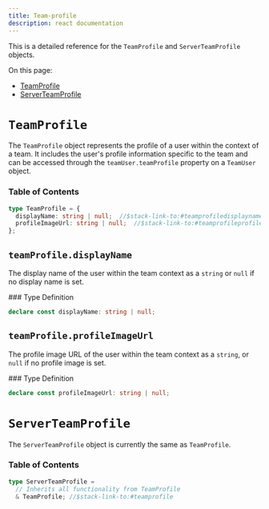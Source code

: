 ```yaml
---
title: Team-profile
description: react documentation
---
```


<Markdown src="../../snippets/make-full-page.mdx" />
<div className="stack-aside-container"><div className="stack-content">

This is a detailed reference for the `TeamProfile` and `ServerTeamProfile` objects.

On this page:
- [TeamProfile](#teamprofile)
- [ServerTeamProfile](#serverteamprofile)

</div><div className="stack-full-size">
<Markdown src="../../snippets/big-divider.mdx" />

# `TeamProfile`
</div><div className="stack-content">

The `TeamProfile` object represents the profile of a user within the context of a team. It includes the user's profile information specific to the team and can be accessed through the `teamUser.teamProfile` property on a `TeamUser` object.

### Table of Contents

```typescript
type TeamProfile = {
  displayName: string | null;  //$stack-link-to:#teamprofiledisplayname
  profileImageUrl: string | null;  //$stack-link-to:#teamprofileprofileimageurl
};
```

</div><div className="stack-full-size">
<Markdown src="../../snippets/divider.mdx" />

## `teamProfile.displayName`
</div><div className="stack-content">

The display name of the user within the team context as a `string` or `null` if no display name is set.

</div><div className="stack-aside"><div className="stack-sticky">
### Type Definition

```typescript
declare const displayName: string | null;
```
</div></div><div className="stack-content">

</div><div className="stack-full-size">
<Markdown src="../../snippets/divider.mdx" />

## `teamProfile.profileImageUrl`
</div><div className="stack-content">

The profile image URL of the user within the team context as a `string`, or `null` if no profile image is set.

</div><div className="stack-aside"><div className="stack-sticky">
### Type Definition

```typescript
declare const profileImageUrl: string | null;
```
</div></div><div className="stack-content">

</div><div className="stack-full-size">
<Markdown src="../../snippets/big-divider.mdx" />

# `ServerTeamProfile`
</div><div className="stack-content">

The `ServerTeamProfile` object is currently the same as `TeamProfile`.

### Table of Contents

```typescript
type ServerTeamProfile =
  // Inherits all functionality from TeamProfile
  & TeamProfile; //$stack-link-to:#teamprofile
```

</div></div>
